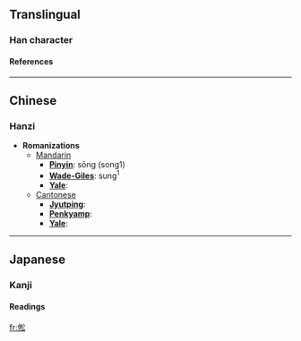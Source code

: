 ==Translingual==
===Han character===
{{Han char|rad=人|as=08|sn=10|four=2823<sub>2</sub>|canj=人木金戈 (ODCI)}}
====References====
{{Han ref|kx=0109.080|dkj=00798|dj=0232.060|hdz=10172.030|uh=502F|ud=20527|bh=D0DB|bd=53467}}
----

==Chinese==
===Hanzi===


* '''Romanizations'''
** [[Mandarin]]
*** '''[[Pinyin]]''': sōng (song1)
*** '''[[Wade-Giles]]''': sung<sup>1</sup>
*** '''[[Yale]]''': 
**[[Cantonese]]
***'''[[Jyutping]]''':
***'''[[Penkyamp]]''': 
***'''[[Yale]]''': 


----
==Japanese==
===Kanji===
{{ja-kanji|grade=|rs=人08}}
====Readings====
{{ja-readings|on=[[しょう]] (shō), [[しゅ]] (shu)|kun=[[おこたる]] (okotaru), [[ののしる]] (nonoshiru)}}




[[fr:倯]]